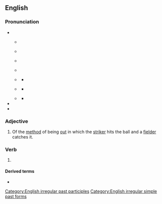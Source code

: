 ==English==
{{root|en|ine-pro|*keh₂p-}}

===Pronunciation===
* {{IPA|en|/kɔ(ː)t/}}
**{{a|RP}} {{IPA|en|[kʰoːt]|}}
** {{audio|en|en-uk-caught.ogg|Audio (UK)}}
** {{a|Australia|New Zealand}} {{IPA|en|[k̠ʰoːt]}}
** {{audio|en|en-au-caught.ogg|Audio (Australia)}}
** {{a|US}} {{IPA|en|[kʰɔt]|[kʰɔə̯t]|[kʰoə̯t]|[kʰʊə̯t]}}
*** {{audio|en|en-us-contrastive-caught.ogg|Audio (distinctive cot-caught)}}
** {{a|US}} {{IPA|en|[kʰɑt]}}
*** {{audio|en|en-us-caught.ogg|Audio (US cot-caught merged)}}
** {{a|US}} {{IPA|en|[kʰɒt]}}
*** {{audio|en|en-us-inlandnorth-caught.ogg|Audio (US-Inland North)}}
* {{homophones|en|cot|q1=accents with cot-caught merger|court|q2=non-rhotic accents with the [[horse-hoarse merger]]}}
* {{rhymes|en|ɔːt|s=1}}

===Adjective===
{{en-adj|-}}

# {{lb|en|cricket}} Of the [[method]] of being [[out]] in which the [[striker]] hits the ball and a [[fielder]] catches it.

===Verb===
{{head|en|verb form}}

# {{en-past of|catch}}

====Derived terms====
* {{l|en|caught with one's hand in the cookie jar}}

[[Category:English irregular past participles]]
[[Category:English irregular simple past forms]]